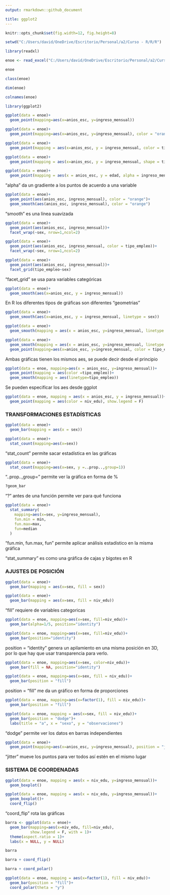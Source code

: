 ```yaml
---
output: rmarkdown::github_document

title: ggplot2
---
```


```r
knitr::opts_chunk$set(fig.width=12, fig.height=8)
```

```r
setwd("C:/Users/david/OneDrive/Escritorio/Personal/a2/Curso - R/R/R")
```

```r
library(readxl)

enoe <- read_excel("C:/Users/david/OneDrive/Escritorio/Personal/a2/Curso - R/3. GGPlot2/mu_enoe.xlsx")

enoe
```

```r
class(enoe)
```

```r
dim(enoe)
```

```r
colnames(enoe)
```

```r
library(ggplot2)

ggplot(data = enoe)+
  geom_point(mapping=aes(x=anios_esc, y=ingreso_mensual))
```

```r
ggplot(data = enoe)+
  geom_point(mapping=aes(x=anios_esc, y=ingreso_mensual), color = "orange")
```

```r
ggplot(data = enoe)+
  geom_point(mapping = aes(x=anios_esc, y = ingreso_mensual, color = tipo_empleo))
```

```r
ggplot(data = enoe)+
  geom_point(mapping = aes(x=anios_esc, y = ingreso_mensual, shape = tipo_empleo))
```

```r
ggplot(data = enoe)+
  geom_point(mapping = aes(x = anios_esc, y = edad, alpha = ingreso_mensual))
```

"alpha" da un gradiente a los puntos de acuerdo a una variable

```r
ggplot(data = enoe)+
  geom_point(aes(anios_esc, ingreso_mensual), color = "orange")+
  geom_smooth(aes(anios_esc, ingreso_mensual), color = "orange")
```
"smooth" es una línea suavizada

```r
ggplot(data = enoe)+
  geom_point(aes(anios_esc, ingreso_mensual))+
  facet_wrap(~sex, nrow=1,ncol=2)
```

```r
ggplot(data = enoe)+
  geom_point(aes(anios_esc, ingreso_mensual, color = tipo_empleo))+
  facet_wrap(~sex, nrow=1,ncol=2)
```

```r
ggplot(data = enoe)+
  geom_point(aes(anios_esc, ingreso_mensual))+
  facet_grid(tipo_empleo~sex)
```
"facet_grid" se usa para variables categóricas

```r
ggplot(data = enoe)+
  geom_smooth(aes(x=anios_esc, y = ingreso_mensual))
```
En R los diferentes tipos de gráficas son diferentes "geometrias"

```r
ggplot(data = enoe)+
  geom_smooth(aes(x=anios_esc, y = ingreso_mensual, linetype = sex))
```

```r
ggplot(data = enoe)+
  geom_smooth(mapping = aes(x = anios_esc, y=ingreso_mensual, linetype = tipo_empleo))
```

```r
ggplot(data = enoe)+
  geom_smooth(mapping = aes(x = anios_esc, y=ingreso_mensual, linetype = tipo_empleo))+
  geom_point(mapping=aes(x=anios_esc, y=ingreso_mensual, color = tipo_empleo))
```
Ambas gráficas tienen los mismos aes, se puede decir desde el principio

```r
ggplot(data = enoe, mapping=aes(x = anios_esc, y=ingreso_mensual))+
  geom_point(mapping = aes(color =tipo_empleo))+
  geom_smooth(mapping = aes(linetype=tipo_empleo))
```
Se pueden especificar los aes desde ggplot

```r
ggplot(data = enoe, mapping = aes(x = anios_esc, y = ingreso_mensual))+
  geom_point(mapping = aes(color = niv_edu), show.legend = F)
```

### TRANSFORMACIONES ESTADÍSTICAS

```r
ggplot(data = enoe)+
  geom_bar(mapping = aes(x = sex))
```

```r
ggplot(data = enoe)+
  stat_count(mapping=aes(x=sex))
```
"stat_count" permite sacar estadística en las gráficas


```r
ggplot(data = enoe)+
  stat_count(mapping=aes(x=sex, y =..prop..,group=1))
```
"..prop..,group=" permite ver la gráfica en forma de %

```r
?geom_bar
```
"?" antes de una función permite ver para qué funciona

```r
ggplot(data = enoe)+
  stat_summary(
    mapping=aes(x=sex, y=ingreso_mensual),
    fun.min = min,
    fun.max=max,
    fun=median
  )
```
"fun.min, fun.max, fun" permite aplicar análisis estadístico en la misma gráfica

"stat_summary" es como una gráfica de cajas y bigotes en R

### AJUSTES DE POSICIÓN

```r
ggplot(data = enoe)+
  geom_bar(mapping = aes(x=sex, fill = sex))
```

```r
ggplot(data = enoe)+
  geom_bar(mapping = aes(x=sex, fill = niv_edu))
```
"fill" requiere de variables categoricas

```r
ggplot(data = enoe, mapping=aes(x=sex, fill=niv_edu))+
  geom_bar(alpha=1/5, position="identity")
```

```r
ggplot(data = enoe, mapping=aes(x=sex, fill=niv_edu))+
  geom_bar(position="identity")
```
position = "identity" genera un apilamiento en una misma posición en 3D, por lo que hay que usar transparencia para verlo.

```r
ggplot(data = enoe, mapping=aes(x=sex, color=niv_edu))+
  geom_bar(fill = NA, position="identity")
```

```r
ggplot(data = enoe, mapping=aes(x=sex, fill = niv_edu))+
  geom_bar(position = "fill")
```
position = "fill" me da un gráfico en forma de proporciones

```r
ggplot(data = enoe, mapping=aes(x=factor(1), fill = niv_edu))+
  geom_bar(position = "fill")
```

```r
ggplot(data = enoe, mapping = aes(x=sex, fill = niv_edu))+
  geom_bar(position = "dodge")+
  labs(title = "a", x = "sexo", y = "observaciones")
```
"dodge" permite ver los datos en barras independientes

```r
ggplot(data = enoe)+
  geom_point(mapping=aes(x=anios_esc, y=ingreso_mensual), position = "jitter")
```
"jitter" mueve los puntos para ver todos así estén en el mismo lugar

### SISTEMA DE COORDENADAS

```r
ggplot(data = enoe, mapping = aes(x = niv_edu, y=ingreso_mensual))+
  geom_boxplot()
```

```r
ggplot(data = enoe, mapping = aes(x = niv_edu, y=ingreso_mensual))+
  geom_boxplot()+
  coord_flip()
```
"coord_flip" rota las gráficas

```r
barra <- ggplot(data = enoe)+
  geom_bar(mapping=aes(x=niv_edu, fill=niv_edu),
           show.legend = F, with = 1)+
  theme(aspect.ratio = 1)+
  labs(x = NULL, y = NULL)

barra
```

```r
barra + coord_flip()
```

```r
barra + coord_polar()
```

```r
ggplot(data = enoe, mapping = aes(x=factor(1), fill = niv_edu))+
  geom_bar(position = "fill")+
  coord_polar(theta = "y")
```

